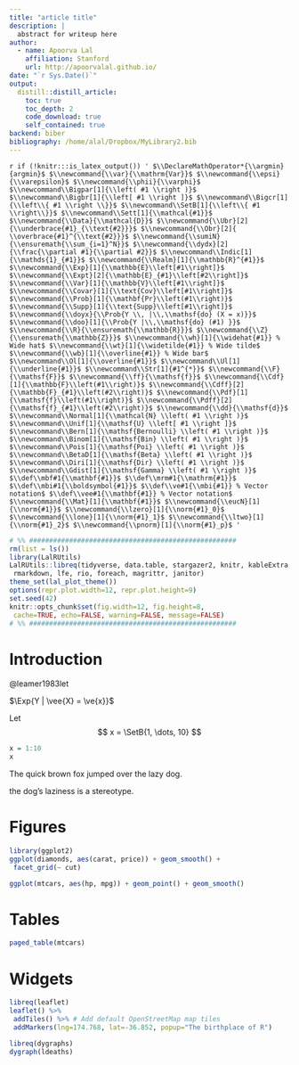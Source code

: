 ```yaml
---
title: "article title"
description: |
  abstract for writeup here
author:
  - name: Apoorva Lal
    affiliation: Stanford
    url: http://apoorvalal.github.io/
date: "`r Sys.Date()`"
output:
  distill::distill_article:
    toc: true
    toc_depth: 2
    code_download: true
    self_contained: true
backend: biber
bibliography: /home/alal/Dropbox/MyLibrary2.bib
---
```



<!--- For HTML renders - selection from math_shortcuts.tex --->
`r if (!knitr:::is_latex_output()) '
$\\DeclareMathOperator*{\\argmin}{argmin}$
$\\newcommand{\\var}{\\mathrm{Var}}$
$\\newcommand{\\epsi}{\\varepsilon}$
$\\newcommand{\\phii}{\\varphi}$
$\\newcommand\\Bigpar[1]{\\left( #1 \\right )}$
$\\newcommand\\Bigbr[1]{\\left[ #1 \\right ]}$
$\\newcommand\\Bigcr[1]{\\left\\{ #1 \\right \\}}$
$\\newcommand\\SetB[1]{\\left\\{ #1 \\right\\}}$
$\\newcommand\\Sett[1]{\\mathcal{#1}}$
$\\newcommand{\\Data}{\\mathcal{D}}$
$\\newcommand{\\Ubr}[2]{\\underbrace{#1}_{\\text{#2}}}$
$\\newcommand{\\Obr}[2]{ \\overbrace{#1}^{\\text{#2}}}$
$\\newcommand{\\sumiN}{\\ensuremath{\\sum_{i=1}^N}}$
$\\newcommand{\\dydx}[2]{\\frac{\\partial #1}{\\partial #2}}$
$\\newcommand\\Indic[1]{\\mathds{1}_{#1}}$
$\\newcommand{\\Realm}[1]{\\mathbb{R}^{#1}}$
$\\newcommand{\\Exp}[1]{\\mathbb{E}\\left[#1\\right]}$
$\\newcommand{\\Expt}[2]{\\mathbb{E}_{#1}\\left[#2\\right]}$
$\\newcommand{\\Var}[1]{\\mathbb{V}\\left[#1\\right]}$
$\\newcommand{\\Covar}[1]{\\text{Cov}\\left[#1\\right]}$
$\\newcommand{\\Prob}[1]{\\mathbf{Pr}\\left(#1\\right)}$
$\\newcommand{\\Supp}[1]{\\text{Supp}\\left[#1\\right]}$
$\\newcommand{\\doyx}{\\Prob{Y \\, |\\,\\mathsf{do} (X = x)}}$
$\\newcommand{\\doo}[1]{\\Prob{Y |\\,\\mathsf{do} (#1) }}$
$\\newcommand{\\R}{\\ensuremath{\\mathbb{R}}}$
$\\newcommand{\\Z}{\\ensuremath{\\mathbb{Z}}}$
$\\newcommand{\\wh}[1]{\\widehat{#1}} % Wide hat$
$\\newcommand{\\wt}[1]{\\widetilde{#1}} % Wide tilde$
$\\newcommand{\\wb}[1]{\\overline{#1}} % Wide bar$
$\\newcommand\\Ol[1]{\\overline{#1}}$
$\\newcommand\\Ul[1]{\\underline{#1}}$
$\\newcommand\\Str[1]{#1^{*}}$
$\\newcommand{\\F}{\\mathsf{F}}$
$\\newcommand{\\ff}{\\mathsf{f}}$
$\\newcommand{\\Cdf}[1]{\\mathbb{F}\\left(#1\\right)}$
$\\newcommand{\\Cdff}[2]{\\mathbb{F}_{#1}\\left(#2\\right)}$
$\\newcommand{\\Pdf}[1]{\\mathsf{f}\\left(#1\\right)}$
$\\newcommand{\\Pdff}[2]{\\mathsf{f}_{#1}\\left(#2\\right)}$
$\\newcommand{\\dd}{\\mathsf{d}}$
$\\newcommand\\Normal[1]{\\mathcal{N} \\left( #1 \\right )}$
$\\newcommand\\Unif[1]{\\mathsf{U} \\left[ #1 \\right ]}$
$\\newcommand\\Bern[1]{\\mathsf{Bernoulli} \\left( #1 \\right )}$
$\\newcommand\\Binom[1]{\\mathsf{Bin} \\left( #1 \\right )}$
$\\newcommand\\Pois[1]{\\mathsf{Poi} \\left( #1 \\right )}$
$\\newcommand\\BetaD[1]{\\mathsf{Beta} \\left( #1 \\right )}$
$\\newcommand\\Diri[1]{\\mathsf{Dir} \\left( #1 \\right )}$
$\\newcommand\\Gdist[1]{\\mathsf{Gamma} \\left( #1 \\right )}$
$\\def\\mbf#1{\\mathbf{#1}}$
$\\def\\mrm#1{\\mathrm{#1}}$
$\\def\\mbi#1{\\boldsymbol{#1}}$
$\\def\\ve#1{\\mbi{#1}} % Vector notation$
$\\def\\vee#1{\\mathbf{#1}} % Vector notation$
$\\newcommand{\\Mat}[1]{\\mathbf{#1}}$
$\\newcommand{\\eucN}[1]{\\norm{#1}}$
$\\newcommand{\\lzero}[1]{\\norm{#1}_0}$
$\\newcommand{\\lone}[1]{\\norm{#1}_1}$
$\\newcommand{\\ltwo}[1]{\\norm{#1}_2}$
$\\newcommand{\\pnorm}[1]{\\norm{#1}_p}$
'`


<!--
########     ###    ########  ######## ########
##     ##   ## ##   ##     ## ##       ##     ##
##     ##  ##   ##  ##     ## ##       ##     ##
########  ##     ## ########  ######   ########
##        ######### ##        ##       ##   ##
##        ##     ## ##        ##       ##    ##
##        ##     ## ##        ######## ##     ##
-->

```r
# %% ####################################################
rm(list = ls())
library(LalRUtils)
LalRUtils::libreq(tidyverse, data.table, stargazer2, knitr, kableExtra,
 rmarkdown, lfe, rio, foreach, magrittr, janitor)
theme_set(lal_plot_theme())
options(repr.plot.width=12, repr.plot.height=9)
set.seed(42)
knitr::opts_chunk$set(fig.width=12, fig.height=8,
 cache=TRUE, echo=FALSE, warning=FALSE, message=FALSE)
# %% ####################################################
```

# Introduction

@leamer1983let


$\Exp{Y | \vee{X} = \ve{x}}$


Let
$$
x = \SetB{1, \dots, 10}
$$

```r
x = 1:10
x
```

The quick brown fox jumped over the lazy dog.

<aside>
the dog's laziness is a stereotype.
</aside>

# Figures
```r
library(ggplot2)
ggplot(diamonds, aes(carat, price)) + geom_smooth() +
 facet_grid(~ cut)
```

<aside>
```r
ggplot(mtcars, aes(hp, mpg)) + geom_point() + geom_smooth()
```

</aside>
# Tables
```r
paged_table(mtcars)
```

# Widgets
```r
libreq(leaflet)
leaflet() %>%
 addTiles() %>% # Add default OpenStreetMap map tiles
 addMarkers(lng=174.768, lat=-36.852, popup="The birthplace of R")
```

```r
libreq(dygraphs)
dygraph(ldeaths)
```
